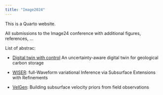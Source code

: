 ```yaml
---
title: "Image2024"
---
```


This is a Quarto website.

All submissions to the Image24 conference with additional figures, references, ...

List of abstrac:

- [Digital twin with control](DigitalTwin/abstract.qmd) An uncertainty-aware digital twin for geological carbon storage

- [WISER](yin2024SEG/paper.qmd): full-Waveform variational Inference via Subsurface Extensions with Refinements

- [VelGen](erdinc2024SEG/abstract.qmd): Building subsurface velocity priors from field observations